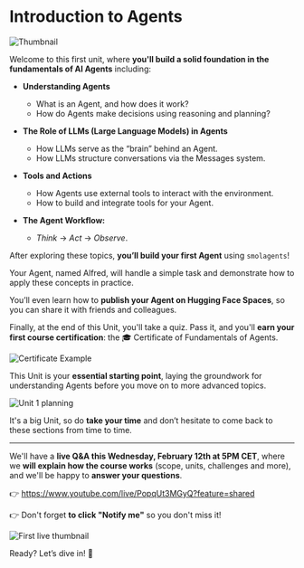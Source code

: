 # Introduction to Agents

<img src="https://huggingface.co/datasets/agents-course/course-images/resolve/main/en/unit1/thumbnail.jpg" alt="Thumbnail"/>

Welcome to this first unit, where **you'll build a solid foundation in the fundamentals of AI Agents** including:

- **Understanding Agents**  
  - What is an Agent, and how does it work?  
  - How do Agents make decisions using reasoning and planning?

- **The Role of LLMs (Large Language Models) in Agents**  
  - How LLMs serve as the “brain” behind an Agent.  
  - How LLMs structure conversations via the Messages system.

- **Tools and Actions**  
  - How Agents use external tools to interact with the environment.  
  - How to build and integrate tools for your Agent.

- **The Agent Workflow:** 
  - *Think* → *Act* → *Observe*.

After exploring these topics, **you’ll build your first Agent** using `smolagents`! 

Your Agent, named Alfred, will handle a simple task and demonstrate how to apply these concepts in practice. 

You’ll even learn how to **publish your Agent on Hugging Face Spaces**, so you can share it with friends and colleagues.

Finally, at the end of this Unit, you'll take a quiz. Pass it, and you'll **earn your first course certification**: the 🎓 Certificate of Fundamentals of Agents.

<img src="https://huggingface.co/datasets/agents-course/course-images/resolve/main/en/unit1/certificate-example.jpg" alt="Certificate Example"/>

This Unit is your **essential starting point**, laying the groundwork for understanding Agents before you move on to more advanced topics.

<img src="https://huggingface.co/datasets/agents-course/course-images/resolve/main/en/unit1/whiteboard-no-check.jpg" alt="Unit 1 planning"/>

It's a big Unit, so do **take your time** and don’t hesitate to come back to these sections from time to time.

---

We'll have a **live Q&A this Wednesday, February 12th at 5PM CET**, where we **will explain how the course works** (scope, units, challenges and more), and we'll be happy to **answer your questions**.

👉 https://www.youtube.com/live/PopqUt3MGyQ?feature=shared

👉 Don't forget **to click "Notify me"** so you don't miss it!

<img src="https://huggingface.co/datasets/agents-course/course-images/resolve/main/en/communication/live1.jpg" alt="First live thumbnail"/> 

Ready? Let’s dive in! 🚀
